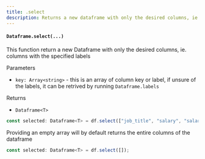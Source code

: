 ```yaml
---
title: .select
description: Returns a new dataframe with only the desired columns, ie. columns with the specified labels
---
```



#### `Dataframe.select(...)`

This function return a new Dataframe with only the desired columns, ie. columns with the specified labels

Parameters

- `key: Array<string>` - this is an array of column key or label, if unsure of the labels, it can be retrived by running `Dataframe.labels`

Returns

- `Dataframe<T>`

```typescript
const selected: Dataframe<T> = df.select(["job_title", "salary", "salary_currency", "salary_in_usd"]);
```

<Callout type="info">Providing an empty array will by default returns the entire columns of the dataframe</Callout>

```typescript
const selected: Dataframe<T> = df.select([]);
```

